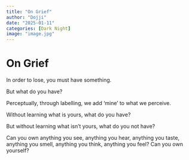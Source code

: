 ```yaml
---
title: "On Grief"
author: "Dojji"
date: "2025-01-11"
categories: [Dark Night]
image: "image.jpg"
---
```


# On Grief

In order to lose, you must have something. 

But what do you have? 

Perceptually, through labelling, we add 'mine' to what we perceive.

Without learning what is yours, what do you have? 

But without learning what isn't yours, what do you not have? 

Can you own anything you see, anything you hear, anything you taste, anything you smell, anything you think, anything you feel? 
Can you own yourself?